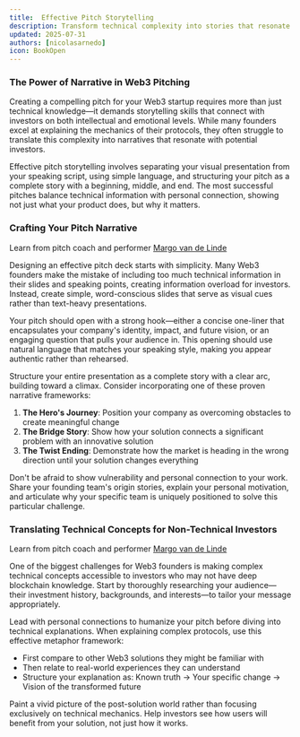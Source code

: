 ```yaml
---
title:  Effective Pitch Storytelling
description: Transform technical complexity into stories that resonate with investors emotionally and intellectually
updated: 2025-07-31
authors: [nicolasarnedo]
icon: BookOpen
---
```


### The Power of Narrative in Web3 Pitching

Creating a compelling pitch for your Web3 startup requires more than just technical knowledge—it demands storytelling skills that connect with investors on both intellectual and emotional levels. While many founders excel at explaining the mechanics of their protocols, they often struggle to translate this complexity into narratives that resonate with potential investors. 

Effective pitch storytelling involves separating your visual presentation from your speaking script, using simple language, and structuring your pitch as a complete story with a beginning, middle, and end. The most successful pitches balance technical information with personal connection, showing not just what your product does, but why it matters.

### Crafting Your Pitch Narrative

<YouTube id="GToKTlrHY3w" params="start=0&rel=0&modestbranding=1" />

<p style={{ textAlign: 'center', marginTop: '1rem', fontSize: '0.95rem', color: '#666' }}>
  Learn from pitch coach and performer <a href="https://margovandelinde.com/" target="_blank" rel="noopener noreferrer" style={{ color: '#0066cc', textDecoration: 'underline' }}>Margo van de Linde</a>
</p> 

Designing an effective pitch deck starts with simplicity. Many Web3 founders make the mistake of including too much technical information in their slides and speaking points, creating information overload for investors. Instead, create simple, word-conscious slides that serve as visual cues rather than text-heavy presentations.

Your pitch should open with a strong hook—either a concise one-liner that encapsulates your company's identity, impact, and future vision, or an engaging question that pulls your audience in. This opening should use natural language that matches your speaking style, making you appear authentic rather than rehearsed.

Structure your entire presentation as a complete story with a clear arc, building toward a climax. Consider incorporating one of these proven narrative frameworks:

1. **The Hero's Journey**: Position your company as overcoming obstacles to create meaningful change
2. **The Bridge Story**: Show how your solution connects a significant problem with an innovative solution
3. **The Twist Ending**: Demonstrate how the market is heading in the wrong direction until your solution changes everything

Don't be afraid to show vulnerability and personal connection to your work. Share your founding team's origin stories, explain your personal motivation, and articulate why your specific team is uniquely positioned to solve this particular challenge.

### Translating Technical Concepts for Non-Technical Investors

<YouTube id="MXZvfSSKmZY" params="start=0&rel=0&modestbranding=1" />

<p style={{ textAlign: 'center', marginTop: '1rem', fontSize: '0.95rem', color: '#666' }}>
  Learn from pitch coach and performer <a href="https://margovandelinde.com/" target="_blank" rel="noopener noreferrer" style={{ color: '#0066cc', textDecoration: 'underline' }}>Margo van de Linde</a>
</p> 

One of the biggest challenges for Web3 founders is making complex technical concepts accessible to investors who may not have deep blockchain knowledge. Start by thoroughly researching your audience—their investment history, backgrounds, and interests—to tailor your message appropriately.

Lead with personal connections to humanize your pitch before diving into technical explanations. When explaining complex protocols, use this effective metaphor framework:
- First compare to other Web3 solutions they might be familiar with
- Then relate to real-world experiences they can understand
- Structure your explanation as: Known truth → Your specific change → Vision of the transformed future

Paint a vivid picture of the post-solution world rather than focusing exclusively on technical mechanics. Help investors see how users will benefit from your solution, not just how it works.
